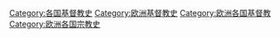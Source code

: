 [[Category:各国基督教史|Category:各国基督教史]]
[[Category:欧洲基督教史|Category:欧洲基督教史]]
[[Category:欧洲各国基督教|Category:欧洲各国基督教]]
[[Category:欧洲各国宗教史|Category:欧洲各国宗教史]]